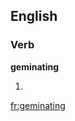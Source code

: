 ==English==

===Verb===
'''geminating'''

# {{present participle of|[[geminate]]}}

[[fr:geminating]]